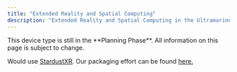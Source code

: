```yaml
---
title: "Extended Reality and Spatial Computing"
description: "Extended Reality and Spatial Computing in the Ultramarine Anywhere Initiative"
---
```



<Alert type="info">
  This device type is still in the **Planning Phase**. All information on this
  page is subject to change.
</Alert>

Would use [StardustXR](https://stardustxr.org/). Our packaging effort can be found [here.](https://github.com/Ultramarine-Linux/stardustxr)